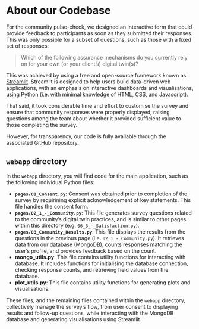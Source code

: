 # About our Codebase

For the community pulse-check, we designed an interactive form that could provide feedback to participants as soon as they submitted their responses.
This was only possible for a subset of questions, such as those with a fixed set of responses:

> Which of the following assurance mechanisms do you currently rely on for your own (or your client's) digital twin(s)?

This was achieved by using a free and open-source framework known as [Streamlit](https://streamlit.io).
Streamlit is designed to help users build data-driven web applications, with an emphasis on interactive dashboards and visualisations, using Python (i.e. with minimal knowledge of HTML, CSS, and Javascript).

That said, it took considerable time and effort to customise the survey and ensure that community responses were properly displayed, raising questions among the team about whether it provided sufficient value to those completing the survey. 

However, for transparency, our code is fully available through the associated GitHub repository.

## `webapp` directory

In the `webapp` directory, you will find code for the main application, such as the following individual Python files:

- **`pages/01_Consent.py`**: Consent was obtained prior to completion of the survey by requirining explicit acknowledgement of key statements. This file handles the consent form.
- **`pages/02_1_-_Community.py`**: This file generates survey questions related to the community's digital twin practices, and is similar to other pages within this directory (e.g. `06_3_-_Satisfaction.py`).
- **`pages/03_Community_Results.py`**: This file displays the results from the questions in the previous page (i.e. `02_1_-_Community.py`). It retrieves data from our database (MongoDB), counts responses matching the user's profile, and provides feedback based on the count.
- **mongo_utils.py**: This file contains utility functions for interacting with database. It includes functions for initialising the database connection, checking response counts, and retrieving field values from the database.
- **plot_utils.py**: This file contains utility functions for generating plots and visualisations. 

These files, and the remaining files contained within the `webapp` directory, collectively manage the survey's flow, from user consent to displaying results and follow-up questions, while interacting with the MongoDB database and generating visualisations using Streamlit.